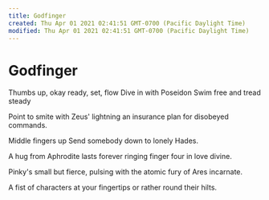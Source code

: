 ```yaml
---
title: Godfinger
created: Thu Apr 01 2021 02:41:51 GMT-0700 (Pacific Daylight Time)
modified: Thu Apr 01 2021 02:41:51 GMT-0700 (Pacific Daylight Time)
---
```


# Godfinger

Thumbs up, okay
ready, set, flow
Dive in with Poseidon
Swim free and tread steady

Point to smite
with Zeus' lightning
an insurance plan
for disobeyed commands.

Middle fingers up
Send somebody down
to lonely Hades.

A hug from Aphrodite
lasts forever ringing
finger four in love divine.

Pinky's small but fierce,
pulsing with the atomic fury
of Ares incarnate.

A fist of characters
at your fingertips
or rather round their hilts.
